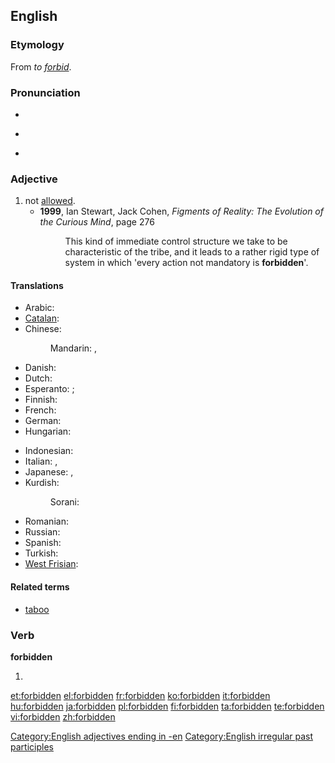 ==English==
{{wikipedia}}

===Etymology===
From ''to [[forbid]]''.

===Pronunciation===
* {{IPA|/fɝˈbɪdən/}}
* {{audio|En-uk-forbidden.ogg|Audio (UK)}}
*: {{rhymes|ɪdən}}
* {{audio|En-us-forbidden.ogg|Audio, US}}

===Adjective===
{{en-adj}}

# not [[allowed]].
#* '''1999''', Ian Stewart, Jack Cohen, ''Figments of Reality: The Evolution of the Curious Mind'', page 276
#*: This kind of immediate control structure we take to be characteristic of the tribe, and it leads to a rather rigid type of system in which 'every action not mandatory is '''forbidden''''.

====Translations====
{{trans-top|not allowed}}
* Arabic: {{t|ar|ممنوع|tr=mamnuu`}}
* [[Catalan]]: {{t-|ca|prohibit|m}}
* Chinese:
*: Mandarin: {{t|cmn|被禁止|tr=bèi jìnzhǐ|sc=Hani}},  {{t-|cmn|禁止|tr=jìnzhǐ|sc=Hani}}
* Danish: {{t-|da|forbudt}}
* Dutch: {{t+|nl|verboden}}
* Esperanto: {{t-|eo|malpermesa|xs=Esperanto}}; {{t-|eo|malpermesita|xs=Esperanto}}
* Finnish: {{t+|fi|kielletty}}
* French: {{t+|fr|interdit}}
* German: {{t+|de|verboten}}
* Hungarian: {{t+|hu|tilos}}
{{trans-mid}}
* Indonesian: {{t-|id|dilarang|xs=Indonesian}}
* Italian: {{t+|it|vietato}},  {{t|it|proibito}}
* Japanese: {{t|ja|禁じられた|tr=kinjirareta}},  {{t|ja|禁止の|tr=kinshi-no}}
* Kurdish:
*: Sorani: {{t|ku|قه‌ده‌غه‌|tr=qadagha|sc=ku-Arab}}
* Romanian: {{t-|ro|interzis}}
* Russian: {{t|ru|запрещённый|tr=zapreščónnyj}}
* Spanish: {{t+|es|prohibido|m}}
* Turkish: {{t|tr|yasak}}
* [[West Frisian]]: {{t|fy|ferbean}}
{{trans-bottom}}

====Related terms====
* [[taboo]]

===Verb===
'''forbidden'''

# {{past participle of|[[forbid]]}}

[[Category:English adjectives ending in -en]]
[[Category:English irregular past participles]]

[[et:forbidden]]
[[el:forbidden]]
[[fr:forbidden]]
[[ko:forbidden]]
[[it:forbidden]]
[[hu:forbidden]]
[[ja:forbidden]]
[[pl:forbidden]]
[[fi:forbidden]]
[[ta:forbidden]]
[[te:forbidden]]
[[vi:forbidden]]
[[zh:forbidden]]